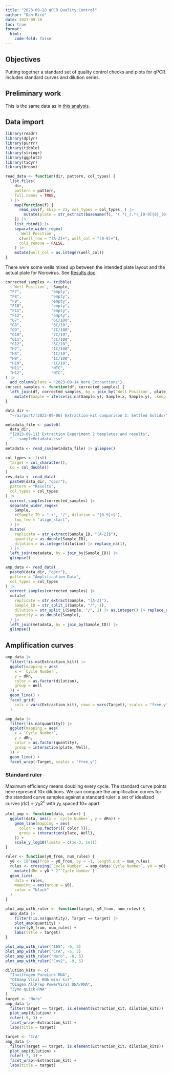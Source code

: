 ```yaml
---
title: "2023-09-28 qPCR Quality Control"
author: "Dan Rice"
date: 2023-09-28
toc: true
format:
  html:
    code-fold: false
---
```

## Objectives

Putting together a standard set of quality control checks and plots for qPCR.
Includes standard curves and dilution series.

## Preliminary work

This is the same data as in [this analysis](2023-09-15-qpcr_analysis.html).

## Data import

```r
library(readr)
library(dplyr)
library(purrr)
library(tibble)
library(stringr)
library(ggplot2)
library(tidyr)
library(broom)
```

```r
read_data <- function(dir, pattern, col_types) {
  list.files(
    dir,
    pattern = pattern,
    full.names = TRUE,
  ) |>
    map(function(f) {
      read_csv(f, skip = 23, col_types = col_types, ) |>
        mutate(plate = str_extract(basename(f), "(.*)_(.*)_[0-9]{8}_[0-9]{6}\\.csv", group = 1))
    }) |>
    list_rbind() |>
    separate_wider_regex(
      `Well Position`,
      c(well_row = "[A-Z]+", well_col = "[0-9]+"),
      cols_remove = FALSE,
    ) |>
    mutate(well_col = as.integer(well_col))
}
```

There were some wells mixed up between the intended plate layout and
the actual plate for Norovirus. See [Results doc](https://docs.google.com/document/d/1tW-D4xxeYafqgjE4Sw0WGtCAkgf_qGxNhoWq2x7zHY4/edit#bookmark=id.jgbgdox3hte1).

```r
corrected_samples <- tribble(
  ~`Well Position`, ~Sample,
  "F7",             "empty",
  "F8",             "empty",
  "F9",             "empty",
  "F10",            "empty",
  "F11",            "empty",
  "F12",            "empty",
  "G7",             "6C/100",
  "G8",             "6C/10",
  "G9",             "7C/100",
  "G10",            "7C/10",
  "G11",            "3C/100",
  "G12",            "3C/10",
  "H7",             "1C/100",
  "H8",             "1C/10",
  "H9",             "1C/100",
  "H10",            "1C/10",
  "H11",            "NTC",
  "H12",            "NTC",
) |>
  add_column(plate = "2023-09-14_Noro_Extractions")
correct_samples <- function(df, corrected_samples) {
  left_join(df, corrected_samples, by = join_by(`Well Position`, plate)) |>
    mutate(Sample = ifelse(is.na(Sample.y), Sample.x, Sample.y), .keep = "unused")
}
```

```r
data_dir <-
  "~/airport/[2023-09-06] Extraction-kit comparison 2: Settled Solids/"
```

```r
metadata_file <- paste0(
  data_dir,
  "[2023-09-11] Extraction Experiment 2 templates and results",
  " - sampleMetadata.csv"
)
metadata <- read_csv(metadata_file) |> glimpse()
```

```r
col_types <- list(
  Target = col_character(),
  Cq = col_double()
)
res_data <- read_data(
  paste0(data_dir, "qpcr"),
  pattern = "Results",
  col_types = col_types
) |>
  correct_samples(corrected_samples) |>
  separate_wider_regex(
    Sample,
    c(Sample_ID = ".+", "/", dilution = "[0-9]+$"),
    too_few = "align_start",
  ) |>
  mutate(
    replicate = str_extract(Sample_ID, "[A-Z]$"),
    quantity = as.double(Sample_ID),
    dilution = as.integer(dilution) |> replace_na(1),
  ) |>
  left_join(metadata, by = join_by(Sample_ID)) |>
  glimpse()
```

```r
amp_data <- read_data(
  paste0(data_dir, "qpcr"),
  pattern = "Amplification Data",
  col_types = col_types
) |>
  correct_samples(corrected_samples) |>
  mutate(
    replicate = str_extract(Sample, "[A-Z]"),
    Sample_ID = str_split_i(Sample, "/", 1),
    dilution = str_split_i(Sample, "/", 2) |> as.integer() |> replace_na(1),
    quantity = as.double(Sample),
  ) |>
  left_join(metadata, by = join_by(Sample_ID)) |>
  glimpse()
```

## Amplification curves

```r
amp_data |>
  filter(!is.na(Extraction_kit)) |>
  ggplot(mapping = aes(
    x = `Cycle Number`,
    y = dRn,
    color = as.factor(dilution),
    group = Well
  )) +
  geom_line() +
  facet_grid(
    cols = vars(Extraction_kit), rows = vars(Target), scales = "free_y"
  )
```

```r
amp_data |>
  filter(!is.na(quantity)) |>
  ggplot(mapping = aes(
    x = `Cycle Number`,
    y = dRn,
    color = as.factor(quantity),
    group = interaction(plate, Well),
  )) +
  geom_line() +
  facet_wrap(~Target, scales = "free_y")
```

### Standard ruler

Maximum efficiency means doubling every cycle.
The standard curve points here represent 10x dilutions.
We can compare the amplification curves for the standard curve samples against a standard ruler: a set of idealized curves $y(c) = y_0 2^c$ with $y_0$ spaced $10\times$ apart.

```r
plot_amp <- function(data, color) {
  ggplot(data, aes(x = `Cycle Number`, y = dRn)) +
    geom_line(mapping = aes(
      color = as.factor({{ color }}),
      group = interaction(plate, Well),
    )) +
    scale_y_log10(limits = c(1e-3, 1e1))
}

ruler <- function(y0_from, num_rules) {
  y0 <- 10^seq(from = y0_from, by = -1, length.out = num_rules)
  rules <- crossing(`Cycle Number` = amp_data$`Cycle Number`, y0 = y0) |>
    mutate(dRn = y0 * 2^`Cycle Number`)
  geom_line(
    data = rules,
    mapping = aes(group = y0),
    color = "black"
  )
}

plot_amp_with_ruler <- function(target, y0_from, num_rules) {
  amp_data |>
    filter(!is.na(quantity), Target == target) |>
    plot_amp(quantity) +
    ruler(y0_from, num_rules) +
    labs(title = target)
}
```

```r
plot_amp_with_ruler("16S", -6, 5)
plot_amp_with_ruler("CrA", -5, 5)
plot_amp_with_ruler("Noro", -8, 5)
plot_amp_with_ruler("Cov2", -9, 5)
```

```r
dilution_kits <- c(
  "Invitrogen PureLink RNA",
  "QIAamp Viral RNA mini kit",
  "Qiagen AllPrep PowerViral DNA/RNA",
  "Zymo quick-RNA"
)
target <- "Noro"
amp_data |>
  filter(Target == target, is.element(Extraction_kit, dilution_kits)) |>
  plot_amp(dilution) +
  ruler(-9, 3) +
  facet_wrap(~Extraction_kit) +
  labs(title = target)

target <- "CrA"
amp_data |>
  filter(Target == target, is.element(Extraction_kit, dilution_kits)) |>
  plot_amp(dilution) +
  ruler(-7, 3) +
  facet_wrap(~Extraction_kit) +
  labs(title = target)
```

